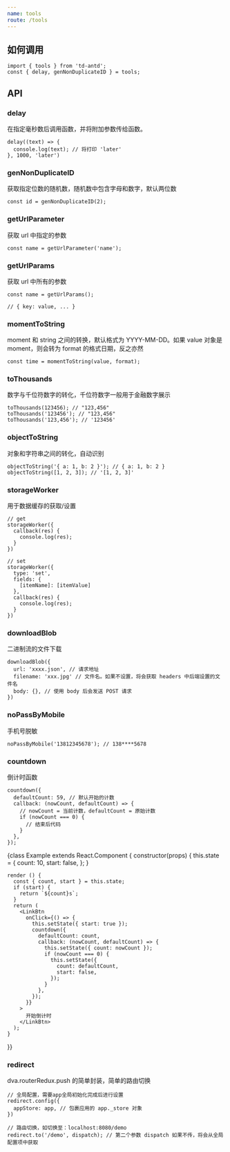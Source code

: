 ```yaml
---
name: tools
route: /tools
---
```



## 如何调用

```
import { tools } from 'td-antd';
const { delay, genNonDuplicateID } = tools;
```

## API

### delay

在指定毫秒数后调用函数，并将附加参数传给函数。

```
delay((text) => {
  console.log(text); // 将打印 'later'
}, 1000, 'later')
```

### genNonDuplicateID

获取指定位数的随机数，随机数中包含字母和数字，默认两位数

```
const id = genNonDuplicateID(2);
```

### getUrlParameter

获取 url 中指定的参数

```
const name = getUrlParameter('name');
```

### getUrlParams

获取 url 中所有的参数

```
const name = getUrlParams();

// { key: value, ... }
```

### momentToString

moment 和 string 之间的转换，默认格式为 YYYY-MM-DD。如果 value 对象是 moment，则会转为 format 的格式日期，反之亦然

```
const time = momentToString(value, format);
```

### toThousands

数字与千位符数字的转化，千位符数字一般用于金融数字展示

```
toThousands(123456); // "123,456"
toThousands('123456'); // "123,456"
toThousands('123,456'); // '123456'
```

### objectToString

对象和字符串之间的转化，自动识别

```
objectToString('{ a: 1, b: 2 }'); // { a: 1, b: 2 }
objectToString([1, 2, 3]); // '[1, 2, 3]'
```

### storageWorker

用于数据缓存的获取/设置

```
// get
storageWorker({
  callback(res) {
    console.log(res);
  }
})

// set
storageWorker({
  type: 'set',
  fields: {
    [itemName]: [itemValue]
  },
  callback(res) {
    console.log(res);
  }
})
```

### downloadBlob

二进制流的文件下载

```
downloadBlob({
  url: 'xxxx.json', // 请求地址
  filename: 'xxx.jpg' // 文件名。如果不设置，将会获取 headers 中后端设置的文件名
  body: {}, // 使用 body 后会发送 POST 请求
})
```

### noPassByMobile

手机号脱敏

```
noPassByMobile('13812345678'); // 138****5678
```

### countdown

倒计时函数

```
countdown({
  defaultCount: 59, // 默认开始的计数
  callback: (nowCount, defaultCount) => {
    // nowCount = 当前计数，defaultCount = 原始计数
    if (nowCount === 0) {
      // 结束后代码
    }
  },
});
```

<Playground>
  {class Example extends React.Component {
    constructor(props) {
      this.state = {
        count: 10,
        start: false,
      };
    }

    render () {
      const { count, start } = this.state;
      if (start) {
        return `${count}s`;
      }
      return (
        <LinkBtn
          onClick={() => {
            this.setState({ start: true });
            countdown({
              defaultCount: count,
              callback: (nowCount, defaultCount) => {
                this.setState({ count: nowCount });
                if (nowCount === 0) {
                  this.setState({
                    count: defaultCount,
                    start: false,
                  });
                }
              },
            });
          }}
        >
          开始倒计时
        </LinkBtn>
      );
    }
  }}
</Playground>

### redirect

dva.routerRedux.push 的简单封装，简单的路由切换

```
// 全局配置，需要app全局初始化完成后进行设置
redirect.config({
  appStore: app, // 包裹应用的 app._store 对象
})

// 路由切换，如切换至：localhost:8080/demo
redirect.to('/demo', dispatch); // 第二个参数 dispatch 如果不传，将会从全局配置项中获取
```